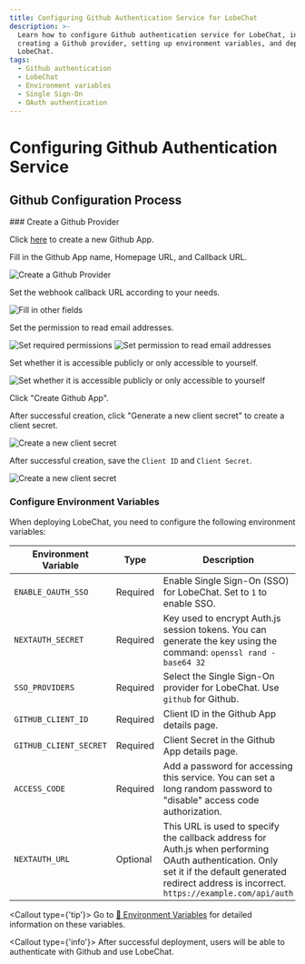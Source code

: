 ```yaml
---
title: Configuring Github Authentication Service for LobeChat
description: >-
  Learn how to configure Github authentication service for LobeChat, including
  creating a Github provider, setting up environment variables, and deploying
  LobeChat.
tags:
  - Github authentication
  - LobeChat
  - Environment variables
  - Single Sign-On
  - OAuth authentication
---
```


# Configuring Github Authentication Service

## Github Configuration Process

<Steps>
  ### Create a Github Provider

Click [here][github-create-app] to create a new Github App.

Fill in the Github App name, Homepage URL, and Callback URL.

<Image
  alt="Create a Github Provider"
  inStep
  src="https://github.com/lobehub/lobe-chat/assets/64475363/2f919f99-2aaa-4fa7-9938-169d3ed09db7"
/>

Set the webhook callback URL according to your needs.

<Image
  alt="Fill in other fields"
  inStep
  src="https://github.com/lobehub/lobe-chat/assets/64475363/d7ef5ad1-b1a3-435e-b1bc-4436d2b6fecd"
/>

Set the permission to read email addresses.

<Image
  alt="Set required permissions"
  inStep
  src="https://github.com/lobehub/lobe-chat/assets/64475363/23131ca1-9e84-4a89-a840-ef79c4bc0251"
/>
<Image
  alt="Set permission to read email addresses"
  inStep
  src="https://github.com/lobehub/lobe-chat/assets/64475363/358bca8d-3d82-4e76-9a5e-90d16a39efde"
/>

Set whether it is accessible publicly or only accessible to yourself.

<Image
  alt="Set whether it is accessible publicly or only accessible to yourself"
  inStep
  src="https://github.com/lobehub/lobe-chat/assets/64475363/995780cb-9096-4a36-ab17-d422703ab970"
/>

Click "Create Github App".

After successful creation, click "Generate a new client secret" to create a client secret.

<Image
  alt="Create a new client secret"
  inStep
  src="https://github.com/lobehub/lobe-chat/assets/64475363/6d69bdca-7d18-4cbc-b3e0-220d8815cd29"
/>

After successful creation, save the `Client ID` and `Client Secret`.

<Image
  alt="Create a new client secret"
  inStep
  src="https://github.com/lobehub/lobe-chat/assets/64475363/c6108133-a918-48b0-ab1a-e3fa607572a4"
/>

### Configure Environment Variables

When deploying LobeChat, you need to configure the following environment variables:

| Environment Variable | Type | Description |
| --- | --- | --- |
| `ENABLE_OAUTH_SSO` | Required | Enable Single Sign-On (SSO) for LobeChat. Set to `1` to enable SSO. |
| `NEXTAUTH_SECRET` | Required | Key used to encrypt Auth.js session tokens. You can generate the key using the command: `openssl rand -base64 32` |
| `SSO_PROVIDERS` | Required | Select the Single Sign-On provider for LobeChat. Use `github` for Github. |
| `GITHUB_CLIENT_ID` | Required | Client ID in the Github App details page. |
| `GITHUB_CLIENT_SECRET` | Required | Client Secret in the Github App details page. |
| `ACCESS_CODE` | Required | Add a password for accessing this service. You can set a long random password to "disable" access code authorization. |
| `NEXTAUTH_URL` | Optional | This URL is used to specify the callback address for Auth.js when performing OAuth authentication. Only set it if the default generated redirect address is incorrect. `https://example.com/api/auth` |

<Callout type={'tip'}>
  Go to [📘 Environment Variables](/docs/self-hosting/environment-variable#Github) for detailed
  information on these variables.
</Callout>
</Steps>

<Callout type={'info'}>
  After successful deployment, users will be able to authenticate with Github and use LobeChat.
</Callout>

[github-create-app]: https://github.com/settings/apps/new
